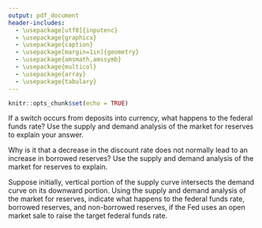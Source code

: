 ```yaml
---
output: pdf_document
header-includes: 
  - \usepackage[utf8]{inputenc}
  - \usepackage{graphicx}
  - \usepackage{caption}
  - \usepackage[margin=1in]{geometry}
  - \usepackage{amsmath,amssymb}
  - \usepackage{multicol}
  - \usepackage{array}
  - \usepackage{tabulary}
---
```


```r
knitr::opts_chunk$set(echo = TRUE)
```

\newcommand{\class}{EC 370}
\newcommand{\term}{Xiang LI (GE)}
\newcommand{\examnum}{Chapter 15 - PART I - Practice}

\noindent
\begin{tabular*}{\textwidth}{l @{\extracolsep{\fill}} r @{\extracolsep{6pt}} l}
\textbf{\class} & \textbf{Name: } & \makebox[2in]{\hrulefill}\\
\textbf{\term} &&\\
\textbf{\examnum} & \textbf{UO ID: } & \makebox[2in]{\hrulefill}\\
\end{tabular*}
\rule[2ex]{\textwidth}{2pt}


\textbf{QUESTION 1} 
 
If a switch occurs from deposits into currency, what happens to the federal funds rate? Use the supply and demand analysis of the market for reserves to explain your answer.




\vspace{2.5in}
\textbf{QUESTION 2} 

Why is it that a decrease in the discount rate does not normally lead to an increase in borrowed reserves? Use the supply and demand analysis of the market for reserves to explain.





\vspace{2.5in}
\textbf{QUESTION 3} 

Suppose initially, vertical portion of the supply curve intersects the demand curve on its downward portion. Using the supply and demand analysis of the market for reserves, indicate what happens to the federal funds rate, borrowed reserves, and non-borrowed reserves, if the Fed uses an open market sale to raise the target federal funds rate.


